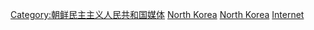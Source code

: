 {{catmore}}
[[Category:朝鲜民主主义人民共和国媒体|Category:朝鲜民主主义人民共和国媒体]]
[[Category:各国互联网|North Korea]]
[[Category:亚洲各国互联网|North Korea]]
[[Category:朝鮮民主主義人民共和國資訊科技|Internet]]